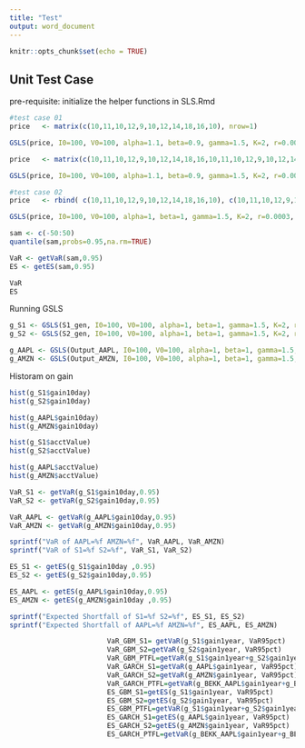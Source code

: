 ```yaml
---
title: "Test"
output: word_document
---
```


```r
knitr::opts_chunk$set(echo = TRUE)
```

## Unit Test Case 
pre-requisite: initialize the helper functions in SLS.Rmd 
```r
#test case 01
price   <- matrix(c(10,11,10,12,9,10,12,14,18,16,10), nrow=1)

GSLS(price, I0=100, V0=100, alpha=1.1, beta=0.9, gamma=1.5, K=2, r=0.0003, Imin=40)

price   <- matrix(c(10,11,10,12,9,10,12,14,18,16,10,11,10,12,9,10,12,14,18,16,10,11,10,12,9,10,12,14,18,16), nrow=1)

GSLS(price, I0=100, V0=100, alpha=1.1, beta=0.9, gamma=1.5, K=2, r=0.0003, Imin=40)
```

```r
#test case 02
price   <- rbind( c(10,11,10,12,9,10,12,14,18,16,10), c(10,11,10,12,9,10,12,14,18,16,10) )

GSLS(price, I0=100, V0=100, alpha=1, beta=1, gamma=1.5, K=2, r=0.0003, Imin=40)
```

```r
sam <- c(-50:50)
quantile(sam,probs=0.95,na.rm=TRUE)

VaR <- getVaR(sam,0.95)
ES <- getES(sam,0.95)

VaR
ES

```

Running GSLS
```r
g_S1 <- GSLS(S1_gen, I0=100, V0=100, alpha=1, beta=1, gamma=1.5, K=2, r=0.0003, Imin=40)
g_S2 <- GSLS(S2_gen, I0=100, V0=100, alpha=1, beta=1, gamma=1.5, K=2, r=0.0003, Imin=40)

g_AAPL <- GSLS(Output_AAPL, I0=100, V0=100, alpha=1, beta=1, gamma=1.5, K=2, r=0.0003, Imin=40)
g_AMZN <- GSLS(Output_AMZN, I0=100, V0=100, alpha=1, beta=1, gamma=1.5, K=2, r=0.0003, Imin=40)
```

Historam on gain
```r
hist(g_S1$gain10day)
hist(g_S2$gain10day)

hist(g_AAPL$gain10day)
hist(g_AMZN$gain10day)
```

```r
hist(g_S1$acctValue)
hist(g_S2$acctValue)

hist(g_AAPL$acctValue)
hist(g_AMZN$acctValue)
```

```r
VaR_S1 <- getVaR(g_S1$gain10day,0.95)
VaR_S2 <- getVaR(g_S2$gain10day,0.95)

VaR_AAPL <- getVaR(g_AAPL$gain10day,0.95)
VaR_AMZN <- getVaR(g_AMZN$gain10day,0.95)

sprintf("VaR of AAPL=%f AMZN=%f", VaR_AAPL, VaR_AMZN)
sprintf("VaR of S1=%f S2=%f", VaR_S1, VaR_S2)
```

```r
ES_S1 <- getES(g_S1$gain10day ,0.95)
ES_S2 <- getES(g_S2$gain10day,0.95)

ES_AAPL <- getES(g_AAPL$gain10day,0.95)
ES_AMZN <- getES(g_AMZN$gain10day ,0.95)

sprintf("Expected Shortfall of S1=%f S2=%f", ES_S1, ES_S2)
sprintf("Expected Shortfall of AAPL=%f AMZN=%f", ES_AAPL, ES_AMZN)
```

```r
                        VaR_GBM_S1= getVaR(g_S1$gain1year, VaR95pct)
                        VaR_GBM_S2=getVaR(g_S2$gain1year, VaR95pct)
                        VaR_GBM_PTFL=getVaR(g_S1$gain1year+g_S2$gain1year, VaR95pct)
                        VaR_GARCH_S1=getVaR(g_AAPL$gain1year, VaR95pct)
                        VaR_GARCH_S2=getVaR(g_AMZN$gain1year, VaR95pct)
                        VaR_GARCH_PTFL=getVaR(g_BEKK_AAPL$gain1year+g_BEKK_AMZN$gain1year, VaR95pct) 
                        ES_GBM_S1=getES(g_S1$gain1year, VaR95pct)
                        ES_GBM_S2=getES(g_S2$gain1year, VaR95pct) 
                        ES_GBM_PTFL=getVaR(g_S1$gain1year+g_S2$gain1year, VaR95pct)
                        ES_GARCH_S1=getES(g_AAPL$gain1year, VaR95pct)
                        ES_GARCH_S2=getES(g_AMZN$gain1year, VaR95pct) 
                        ES_GARCH_PTFL=getVaR(g_BEKK_AAPL$gain1year+g_BEKK_AMZN$gain1year, VaR95pct)
```

